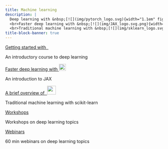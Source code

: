 ```yaml
---
title: Machine learning
description: |
  Deep learning with &nbsp;[![](img/pytorch_logo.svg){width="1.1em" fig-alt="noshadow"}](https://pytorch.org/)
  <br>Faster deep learning with &nbsp;[![](img/JAX_logo.svg.png){width="1.9em" fig-alt="noshadow"}](https://jax.readthedocs.io)
  <br>Traditional machine learning with &nbsp;[![](img/sklearn_logo.svg.png){width="2.2em" fig-alt="noshadow"}](https://scikit-learn.org/)
title-block-banner: true
---
```


:::{layout="[[5, 5], [5, -5], [-5, -5], [5, 5]]"}

:::{.card2 .mb-3}

:::{.card-body2}

[Getting started with &nbsp;![](img/pytorch_logo.svg){width="1em" fig-alt="noshadow"}](top_pt.qmd){.card-title2 .stretched-link}

[An introductory course to deep learning]{.text-muted}

:::

:::

:::{.card2 .mb-3}

:::{.card-body2}

[Faster deep learning with ![](img/JAX_logo.svg.png){width="1.6em" fig-alt="noshadow"}](top_jx.qmd){.card-title2 .stretched-link}

[An introduction to JAX]{.text-muted}

:::

:::

:::{.card2 .mb-3}

:::{.card-body2}

[A brief overview of &nbsp;![](img/sklearn_logo.svg.png){width="2em" fig-alt="noshadow"}](sk_intro.qmd){.card-title2 .stretched-link}

[Traditional machine learning with scikit-learn]{.text-muted}

:::

:::

:::{.card2 .mb-3}

:::{.card-body2}

[Workshops](ws_audio_dataloader.qmd){.card-title2 .stretched-link}

[Workshops on deep learning topics]{.text-muted}

:::

:::

:::{.card2 .mb-3}

:::{.card-body2}

[Webinars](wb_frameworks.qmd){.card-title2 .stretched-link}

[60 min webinars on deep learning topics]{.text-muted}

:::

:::

::::
